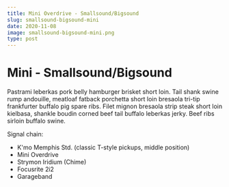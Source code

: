 ```yaml
---
title: Mini Overdrive - Smallsound/Bigsound
slug: smallsound-bigsound-mini
date: 2020-11-08
image: smallsound-bigsound-mini.png
type: post
---
```



# Mini - Smallsound/<wbr />Bigsound

Pastrami leberkas pork belly hamburger brisket short loin. Tail shank swine
rump andouille, meatloaf fatback porchetta short loin bresaola tri-tip
frankfurter buffalo pig spare ribs. Filet mignon bresaola strip steak short
loin kielbasa, shankle boudin corned beef tail buffalo leberkas jerky. Beef
ribs sirloin buffalo swine.

<Demo />

Signal chain:

- K'mo Memphis Std. (classic T-style pickups, middle position)
- Mini Overdrive
- Strymon Iridium (Chime)
- Focusrite 2i2
- Garageband
